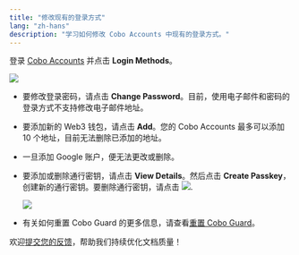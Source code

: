 ```yaml
---
title: "修改现有的登录方式"
lang: "zh-hans"
description: "学习如何修改 Cobo Accounts 中现有的登录方式。"
---
```


登录 [Cobo Accounts](https://accounts.cobo.com/) 并点击 **Login Methods**。

<img src="/cn/images/cobo-accounts/clzUvqDr6IpC2ze6GjLjE7Z4my3ThG_jArWH5P7DEpkTlgLJu1TGKpdHcADQ6F5STqBPNphKHMBooGmjF79yTHwHBEkdFwdTARM-GgWnxojo9uazKMRdF7ZXi4FIXue8rwudLT0I-PmqvqA7Ndt67I8-20240419115040639.svg" className="screenshot_full_screen"/>

- 要修改登录密码，请点击 **Change Password**。目前，使用电子邮件和密码的登录方式不支持修改电子邮件地址。
- 要添加新的 Web3 钱包，请点击 **Add**。您的 Cobo Accounts 最多可以添加 10 个地址，目前无法删除已添加的地址。
- 一旦添加 Google 账户，便无法更改或删除。
- 要添加或删除通行密钥，请点击 **View Details**。然后点击 **Create Passkey**，创建新的通行密钥。要删除通行密钥，请点击 <img src="/cn/images/cobo-accounts/pBtfB_6WRBfwcEIz1gcplIN-kdZwzvFRhfhX0ag-rpb4FFQYvbhSsA8aFmSBG8b61_6-9vZu9SulRIhPawPZxmND_Y_lZdhevEcEPP_YCg68wjAVtPGATgnY3D6Md3xwI_8Q5c2llDRxaSobBBXyag8-20240419115040600.svg" className="icon"/>.

    <img src="/cn/images/cobo-accounts/jIylkRoCS-LTCkSswLopz2SQTrQ9J95hc5TH1kvNs8tmuoFK_MnFiq8CGmQsmaVTRlXq-jUyUvPu7MIdVqqAlSCYvrJ00MEKB7LFaLe0rbXrJAHr8csZIMen-H-LZcfiLjudhNKqkaNFQbizqalowmk.png" className="screenshot_modal"/>

- 有关如何重置 Cobo Guard 的更多信息，请查看[重置 Cobo Guard](/cn/accounts/reset-cobo-guard)。

<Tip>欢迎[提交您的反馈](https://forms.zohopublic.com/cobo/form/DocumentFeedbackForm/formperma/QvLOhxJv1_JMsJ-1dleZ8Itb_7rzN-LtgvsDdxosoVI?referrername=manuals)，帮助我们持续优化文档质量！</Tip>